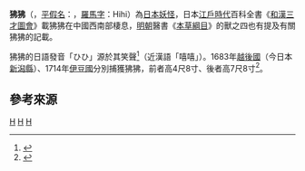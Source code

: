 {{expand|time=2009-07-18T11:31:34+00:00}}
{{otheruses4|日本妖怪|真實動物|狒狒}}
'''狒狒'''（{{lang-ja|'''狒々／狒狒／比々'''}}，[[平假名|平假名]]：{{lang-ja|ひひ}}，[[日語羅馬字|羅馬字]]：Hihi）為[[日本妖怪|日本妖怪]]，日本[[江戶時代|江戶時代]]百科全書《[[和漢三才圖會|和漢三才圖會]]》載狒狒在中國西南部棲息，[[明朝|明朝]]醫書《[[本草綱目|本草綱目]]》的獸之四也有提及有關狒狒的記載。

狒狒的日語發音「ひひ」源於其笑聲<ref name="tada">{{Cite book<!--|和書-->|author=[[多田克己|多田克己]]|title=幻想世界の住人たち IV 日本編|year=1990|publisher=新紀元社|series=Truth in fantasy|isbn=978-4-915146-44-2|pages=82頁}}</ref>（近漢語「嘻嘻」）。1683年[[越後國|越後國]]（今日本[[新潟縣|新潟縣]]）、1714年[[伊豆國|伊豆國]]分別捕獲狒狒，前者高4尺8寸、後者高7尺8寸<ref>{{Cite book<!--|和書-->|author=草野巧、戶部民夫|title=日本妖怪博物館|year=1994|publisher=新紀元社|isbn=978-4-88317-240-5|pages=61頁}}</ref>。

==參考來源==
{{reflist}}

[[Category:神話傳說中的靈長目|H]]
[[Category:新潟县的妖怪|H]]
[[Category:富山縣的妖怪|H]]